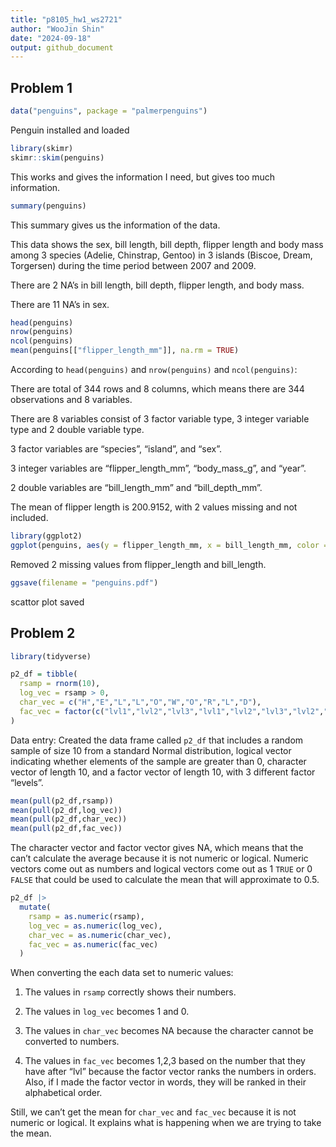 ```yaml
---
title: "p8105_hw1_ws2721"
author: "WooJin Shin"
date: "2024-09-18"
output: github_document
---
```


Problem 1
------------------------------------------------------------
```r
data("penguins", package = "palmerpenguins")
```
Penguin installed and loaded

```r
library(skimr)
skimr::skim(penguins)
```

This works and gives the information I need, but gives too much information.

```r
summary(penguins)
```

This summary gives us the information of the data.

This data shows the sex, bill length, bill depth, flipper length and body mass among 3 species (Adelie, Chinstrap, Gentoo) in 3 islands (Biscoe, Dream, Torgersen) during the time period between 2007 and 2009.

There are 2 NA's in bill length, bill depth, flipper length, and body mass.

There are 11 NA's in sex.


```r
head(penguins)
nrow(penguins)
ncol(penguins)
mean(penguins[["flipper_length_mm"]], na.rm = TRUE)
```

According to `head(penguins)` and `nrow(penguins)` and `ncol(penguins)`:

There are total of 344 rows and 8 columns, which means there are 344 observations and 8 variables.

There are 8 variables consist of 3 factor variable type, 3 integer variable type and 2 double variable type.

3 factor variables are "species", "island", and "sex".

3 integer variables are "flipper_length_mm", "body_mass_g", and "year".

2 double variables are "bill_length_mm" and "bill_depth_mm".

The mean of flipper length is 200.9152, with 2 values missing and not included.

```r
library(ggplot2)
ggplot(penguins, aes(y = flipper_length_mm, x = bill_length_mm, color = species)) + geom_point(na.rm = TRUE)
```

Removed 2 missing values from flipper_length and bill_length.

```r
ggsave(filename = "penguins.pdf")
```

scattor plot saved

Problem 2
------------------------------------------------------------

```r
library(tidyverse)
```

```r
p2_df = tibble(
  rsamp = rnorm(10),
  log_vec = rsamp > 0,
  char_vec = c("H","E","L","L","O","W","O","R","L","D"),
  fac_vec = factor(c("lvl1","lvl2","lvl3","lvl1","lvl2","lvl3","lvl2","lvl2","lvl3","lvl3"))
)
```

Data entry:
Created the data frame called `p2_df` that includes a random sample of size 10 from a standard Normal distribution, logical vector indicating whether elements of the sample are greater than 0, character vector of length 10, and a factor vector of length 10, with 3 different factor “levels”.

```r
mean(pull(p2_df,rsamp))
mean(pull(p2_df,log_vec))
mean(pull(p2_df,char_vec))
mean(pull(p2_df,fac_vec))
```

The character vector and factor vector gives NA, which means that the can't calculate the average because it is not numeric or logical. Numeric vectors come out as numbers and logical vectors come out as 1 `TRUE` or 0 `FALSE` that could be used to calculate the mean that will approximate to 0.5. 



```r
p2_df |>
  mutate(
    rsamp = as.numeric(rsamp),
    log_vec = as.numeric(log_vec),
    char_vec = as.numeric(char_vec),
    fac_vec = as.numeric(fac_vec)
  )
```

When converting the each data set to numeric values:

1. The values in `rsamp` correctly shows their numbers.

2. The values in `log_vec` becomes 1 and 0.

3. The values in `char_vec` becomes NA because the character cannot be converted to numbers.

4. The values in `fac_vec` becomes 1,2,3 based on the number that they have after "lvl" because the factor vector ranks the numbers in orders. Also, if I made the factor vector in words, they will be ranked in their alphabetical order.

Still, we can't get the mean for `char_vec` and `fac_vec` because it is not numeric or logical. It explains what is happening when we are trying to take the mean.